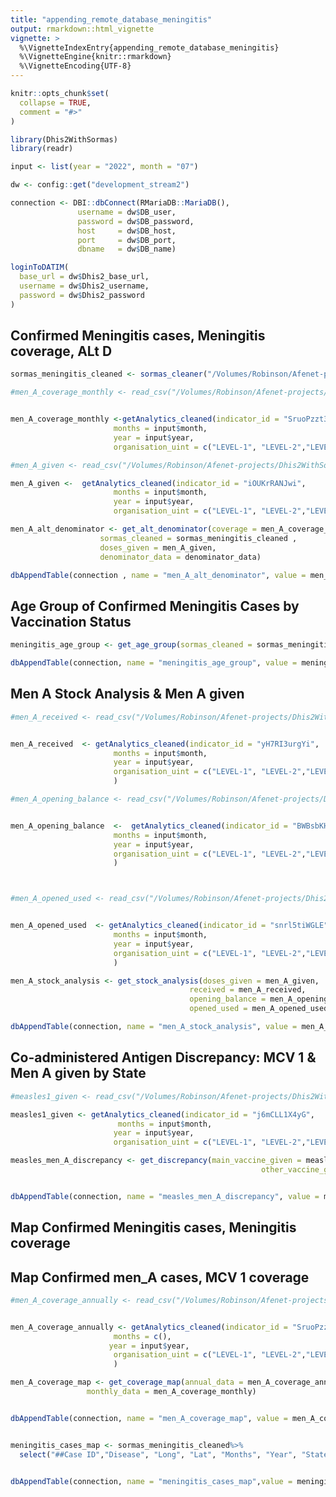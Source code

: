 ```yaml
---
title: "appending_remote_database_meningitis"
output: rmarkdown::html_vignette
vignette: >
  %\VignetteIndexEntry{appending_remote_database_meningitis}
  %\VignetteEngine{knitr::rmarkdown}
  %\VignetteEncoding{UTF-8}
---
```


```r
knitr::opts_chunk$set(
  collapse = TRUE,
  comment = "#>"
)
```

```r
library(Dhis2WithSormas)
library(readr)
```

```r

input <- list(year = "2022", month = "07")

dw <- config::get("development_stream2")

connection <- DBI::dbConnect(RMariaDB::MariaDB(),
               username = dw$DB_user,
               password = dw$DB_password,
               host     = dw$DB_host,
               port     = dw$DB_port,
               dbname   = dw$DB_name)

loginToDATIM(
  base_url = dw$Dhis2_base_url,
  username = dw$Dhis2_username,
  password = dw$Dhis2_password
)
```


##   Confirmed Meningitis cases, Meningitis coverage, ALt D

```r
sormas_meningitis_cleaned <- sormas_cleaner("/Volumes/Robinson/Afenet-projects/Dhis2WithSormas/data-raw/sormas_meningitis_cases_july_2022.csv")
```


```r
#men_A_coverage_monthly <- read_csv("/Volumes/Robinson/Afenet-projects/Dhis2WithSormas/data-raw/meningitis_coverage_monthly.csv")


men_A_coverage_monthly <-getAnalytics_cleaned(indicator_id = "SruoPzzt3ES",
                       months = input$month,
                       year = input$year,
                       organisation_uint = c("LEVEL-1", "LEVEL-2","LEVEL-3"))
```


```r
#men_A_given <- read_csv("/Volumes/Robinson/Afenet-projects/Dhis2WithSormas/data-raw/men_A_given.csv")

men_A_given <-  getAnalytics_cleaned(indicator_id = "iOUKrRANJwi",
                       months = input$month,
                       year = input$year,
                       organisation_uint = c("LEVEL-1", "LEVEL-2","LEVEL-3"))

```

```r

men_A_alt_denominator <- get_alt_denominator(coverage = men_A_coverage_monthly,
                    sormas_cleaned = sormas_meningitis_cleaned ,
                    doses_given = men_A_given, 
                    denominator_data = denominator_data)

dbAppendTable(connection , name = "men_A_alt_denominator", value = men_A_alt_denominator )

```

## Age Group of Confirmed Meningitis Cases by Vaccination Status

```r

meningitis_age_group <- get_age_group(sormas_cleaned = sormas_meningitis_cleaned)

dbAppendTable(connection, name = "meningitis_age_group", value = meningitis_age_group )


```

## Men A Stock Analysis & Men A given


```r
#men_A_received <- read_csv("/Volumes/Robinson/Afenet-projects/Dhis2WithSormas/data-raw/men_A_Received.csv")


men_A_received  <- getAnalytics_cleaned(indicator_id = "yH7RI3urgYi",
                       months = input$month,
                       year = input$year,
                       organisation_uint = c("LEVEL-1", "LEVEL-2","LEVEL-3")
                       )


```


```r
#men_A_opening_balance <- read_csv("/Volumes/Robinson/Afenet-projects/Dhis2WithSormas/data-raw/men_A_OB.csv")


men_A_opening_balance  <-  getAnalytics_cleaned(indicator_id = "BWBsbKHaCrz",
                       months = input$month,
                       year = input$year,
                       organisation_uint = c("LEVEL-1", "LEVEL-2","LEVEL-3")
                       )




```


```r
#men_A_opened_used <- read_csv("/Volumes/Robinson/Afenet-projects/Dhis2WithSormas/data-raw/men_A_Doses_Opened.csv")


men_A_opened_used  <- getAnalytics_cleaned(indicator_id = "snrl5tiWGLE",
                       months = input$month,
                       year = input$year,
                       organisation_uint = c("LEVEL-1", "LEVEL-2","LEVEL-3")
                       )

```

```r
men_A_stock_analysis <- get_stock_analysis(doses_given = men_A_given,
                                        received = men_A_received,
                                        opening_balance = men_A_opening_balance,
                                        opened_used = men_A_opened_used)

dbAppendTable(connection, name = "men_A_stock_analysis", value = men_A_stock_analysis )

```

## Co-administered Antigen Discrepancy: MCV 1 & Men A given by State
```r

#measles1_given <- read_csv("/Volumes/Robinson/Afenet-projects/Dhis2WithSormas/data-raw/measles1_given.csv")

measles1_given <- getAnalytics_cleaned(indicator_id = "j6mCLL1X4yG",
                        months = input$month,
                       year = input$year,
                       organisation_uint = c("LEVEL-1", "LEVEL-2","LEVEL-3"))

```



```r
measles_men_A_discrepancy <- get_discrepancy(main_vaccine_given = measles1_given, 
                                                        other_vaccine_given = men_A_given)


dbAppendTable(connection, name = "measles_men_A_discrepancy", value = measles_men_A_discrepancy )

```

## Map Confirmed Meningitis cases, Meningitis coverage


## Map Confirmed men_A cases, MCV 1 coverage


```r
#men_A_coverage_annually <- read_csv("/Volumes/Robinson/Afenet-projects/Dhis2WithSormas/data-raw/meningitis_coverage_annualized.csv")


men_A_coverage_annually <- getAnalytics_cleaned(indicator_id = "SruoPzzt3ES",
                       months = c(),
                      year = input$year,
                       organisation_uint = c("LEVEL-1", "LEVEL-2","LEVEL-3")
                       )

```


```r
men_A_coverage_map <- get_coverage_map(annual_data = men_A_coverage_annually,
                 monthly_data = men_A_coverage_monthly)


dbAppendTable(connection, name = "men_A_coverage_map", value = men_A_coverage_map )



```


```r
meningitis_cases_map <- sormas_meningitis_cleaned%>%
  select("##Case ID","Disease", "Long", "Lat", "Months", "Year", "State", "LGA")


dbAppendTable(connection, name = "meningitis_cases_map",value = meningitis_cases_map )



```

